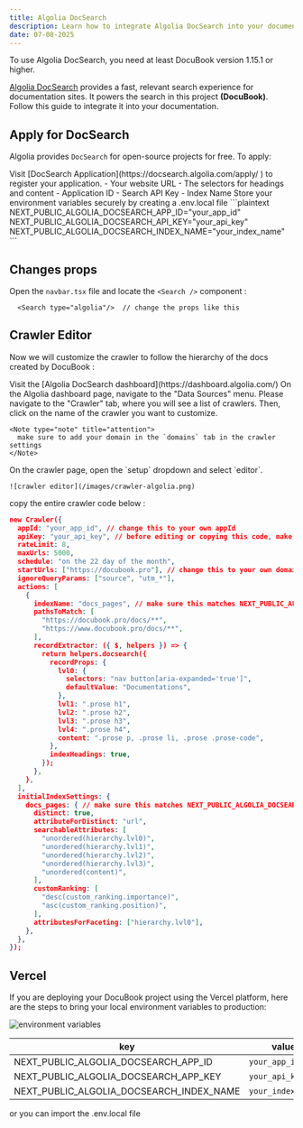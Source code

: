 ```yaml
---
title: Algolia DocSearch
description: Learn how to integrate Algolia DocSearch into your documentation.
date: 07-08-2025
---
```


<Note type="note" title="Recuired">
  To use Algolia DocSearch, you need at least DocuBook version 1.15.1 or higher.
</Note>

[Algolia DocSearch](https://docsearch.algolia.com/) provides a fast, relevant search experience for documentation sites. It powers the search in this project **(DocuBook)**. Follow this guide to integrate it into your documentation.

## Apply for DocSearch

Algolia provides `DocSearch` for open-source projects for free. To apply:

<Stepper>
  <StepperItem title="Step 1: Visit the DocSearch">
    Visit [DocSearch Application](https://docsearch.algolia.com/apply/ ) to register your application.
  </StepperItem>
  <StepperItem title="Step 2: Fill out the form with details about your documentation:">
    - Your website URL
    - The selectors for headings and content
  </StepperItem>
  <StepperItem title="Step 3: Submit your request. Once approved, Algolia will provide:">
    - Application ID
    - Search API Key
    - Index Name
    <Note type="note" title="env.local">
      Store your environment variables securely by creating a .env.local file
      ```plaintext
        NEXT_PUBLIC_ALGOLIA_DOCSEARCH_APP_ID="your_app_id"
        NEXT_PUBLIC_ALGOLIA_DOCSEARCH_API_KEY="your_api_key"
        NEXT_PUBLIC_ALGOLIA_DOCSEARCH_INDEX_NAME="your_index_name"
      ```
    </Note>
  </StepperItem>
</Stepper>

## Changes props

Open the `navbar.tsx` file and locate the `<Search />` component :

```tsx
  <Search type="algolia"/>  // change the props like this
```
<Accordion title="Hierarchy Structure" defaultOpen={true}>
    <Files>
      <Folder name="components">
        <Folder name="contexts" />
        <Folder name="markdown" />
        <Folder name="ui" />
        <File name="navbar.tsx" />
      </Folder>
    </Files>
</Accordion>

## Crawler Editor

Now we will customize the crawler to follow the hierarchy of the docs created by DocuBook :

<Stepper>
  <StepperItem title="Step 1: Dashboard Algolia">
    Visit the [Algolia DocSearch dashboard](https://dashboard.algolia.com/)
  </StepperItem>
  <StepperItem title="Step 2: Navigate to Data Sources">
    On the Algolia dashboard page, navigate to the "Data Sources" menu.
  </StepperItem>
  <StepperItem title="Step 3: In the Data Sources menu">
    Please navigate to the "Crawler" tab, where you will see a list of crawlers. Then, click on the name of the crawler you want to customize.

    <Note type="note" title="attention">
      make sure to add your domain in the `domains` tab in the crawler settings
    </Note>
  </StepperItem>
  <StepperItem title="Step 4: Editor">
    On the crawler page, open the `setup` dropdown and select `editor`.

    ![crawler editor](/images/crawler-algolia.png)
  </StepperItem>
</Stepper>

copy the entire crawler code below :

```json showLineNumbers {2-3,7,13-14}
new Crawler({
  appId: "your_app_id", // change this to your own appId
  apiKey: "your_api_key", // before editing or copying this code, make sure to save your apiKey first
  rateLimit: 8,
  maxUrls: 5000,
  schedule: "on the 22 day of the month",
  startUrls: ["https://docubook.pro"], // change this to your own domain
  ignoreQueryParams: ["source", "utm_*"],
  actions: [
    {
      indexName: "docs_pages", // make sure this matches NEXT_PUBLIC_ALGOLIA_DOCSEARCH_INDEX_NAME
      pathsToMatch: [
        "https://docubook.pro/docs/**",
        "https://www.docubook.pro/docs/**",
      ],
      recordExtractor: ({ $, helpers }) => {
        return helpers.docsearch({
          recordProps: {
            lvl0: {
              selectors: "nav button[aria-expanded='true']",
              defaultValue: "Documentations",
            },
            lvl1: ".prose h1",
            lvl2: ".prose h2",
            lvl3: ".prose h3",
            lvl4: ".prose h4",
            content: ".prose p, .prose li, .prose .prose-code",
          },
          indexHeadings: true,
        });
      },
    },
  ],
  initialIndexSettings: {
    docs_pages: { // make sure this matches NEXT_PUBLIC_ALGOLIA_DOCSEARCH_INDEX_NAME
      distinct: true,
      attributeForDistinct: "url",
      searchableAttributes: [
        "unordered(hierarchy.lvl0)",
        "unordered(hierarchy.lvl1)",
        "unordered(hierarchy.lvl2)",
        "unordered(hierarchy.lvl3)",
        "unordered(content)",
      ],
      customRanking: [
        "desc(custom_ranking.importance)",
        "asc(custom_ranking.position)",
      ],
      attributesForFaceting: ["hierarchy.lvl0"],
    },
  },
});
```

## Vercel

If you are deploying your DocuBook project using the Vercel platform, here are the steps to bring your local environment variables to production:

![environment variables](/images/env-vercel.png)

| **key** | **value** |
| ---------------- | ---------------- |
| NEXT_PUBLIC_ALGOLIA_DOCSEARCH_APP_ID | `your_app_id` |
| NEXT_PUBLIC_ALGOLIA_DOCSEARCH_APP_KEY | `your_api_key` |
| NEXT_PUBLIC_ALGOLIA_DOCSEARCH_INDEX_NAME | `your_index_name` |

or you can import the .env.local file
